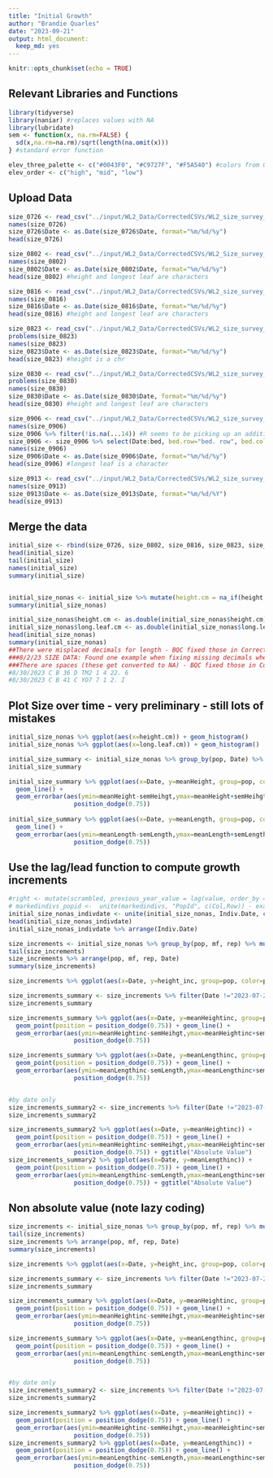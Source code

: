 ```yaml
---
title: "Initial Growth"
author: "Brandie Quarles"
date: "2023-09-21"
output: html_document:
  keep_md: yes
---
```


```r
knitr::opts_chunk$set(echo = TRUE)
```

## Relevant Libraries and Functions
```r
library(tidyverse)
library(naniar) #replaces values with NA
library(lubridate)
sem <- function(x, na.rm=FALSE) {
  sd(x,na.rm=na.rm)/sqrt(length(na.omit(x)))
} #standard error function 

elev_three_palette <- c("#0043F0", "#C9727F", "#F5A540") #colors from Gremer et al 2019
elev_order <- c("high", "mid", "low")
```

## Upload Data
```r
size_0726 <- read_csv("../input/WL2_Data/CorrectedCSVs/WL2_size_survey_20230726_corrected.csv") %>% select(Date="7/26/23", block:bed, bed.row="bed.r ow", bed.col="bed.c ol", pop:height.cm, long.leaf.cm="long.leaf. cm", herbiv.y.n="herbiv.y. n", survey.notes:planting.note)
names(size_0726)
size_0726$Date <- as.Date(size_0726$Date, format="%m/%d/%y")
head(size_0726)

size_0802 <- read_csv("../input/WL2_Data/CorrectedCSVs/WL2_Size_survey_20230802_corrected.csv") %>% select(Date="8/2/23", block:bed, bed.row="bed. row", bed.col="bed. col", pop:height.cm, long.leaf.cm="long.leaf.c m", herbiv.y.n:survey.notes, planting.note="planting.no te")
names(size_0802)
size_0802$Date <- as.Date(size_0802$Date, format="%m/%d/%y")
head(size_0802) #height and longest leaf are characters

size_0816 <- read_csv("../input/WL2_Data/CorrectedCSVs/WL2_size_survey_20230816_corrected.csv") %>% select(Date:bed, bed.row="bed. row", bed.col="bed. col", pop:height.cm, long.leaf.cm="long.leaf.c m", herbiv.y.n:planting.note) #Note: this is two weeks after previous census
names(size_0816)
size_0816$Date <- as.Date(size_0816$Date, format="%m/%d/%y")
head(size_0816) #height and longest leaf are characters

size_0823 <- read_csv("../input/WL2_Data/CorrectedCSVs/WL2_size_survey_20230823_corrected.csv")  %>% select(Date:bed, bed.row="bed. row", bed.col="bed. col", pop:planting.note)
problems(size_0823)
names(size_0823)
size_0823$Date <- as.Date(size_0823$Date, format="%m/%d/%y")
head(size_0823) #height is a chr

size_0830 <- read_csv("../input/WL2_Data/CorrectedCSVs/WL2_size_survey_20230830_corrected.csv") %>% select(Date:bed, bed.row="bed. row", bed.col="bed. col", pop:height.cm, long.leaf.cm="long.leaf.c m", herbiv.y.n:planting.note)
problems(size_0830)
names(size_0830)
size_0830$Date <- as.Date(size_0830$Date, format="%m/%d/%y")
head(size_0830) #height and longest leaf are characters

size_0906 <- read_csv("../input/WL2_Data/CorrectedCSVs/WL2_size_survey_20230906_corrected.csv")  #Note: this is not the most recent census
names(size_0906)
size_0906 %>% filter(!is.na(...14)) #R seems to be picking up an additional column with no data in it
size_0906 <- size_0906 %>% select(Date:bed, bed.row="bed. row", bed.col="bed. col", pop:planting.note)
names(size_0906)
size_0906$Date <- as.Date(size_0906$Date, format="%m/%d/%y")
head(size_0906) #longest leaf is a character

size_0913 <- read_csv("../input/WL2_Data/CorrectedCSVs/WL2_size_survey_20230913_corrected.csv") %>% mutate(Date="9/13/2023", planting.note=NA)
names(size_0913)
size_0913$Date <- as.Date(size_0913$Date, format="%m/%d/%Y")
head(size_0913)
```

## Merge the data
```r
initial_size <- rbind(size_0726, size_0802, size_0816, size_0823, size_0830,size_0906, size_0913) %>% filter(!is.na(pop)) %>% filter(rep != "buffer") %>% filter(rep !="5* buffer") %>% filter(rep !="6* buffer") %>% filter(rep != "bufferbuffer") %>%  filter(rep != "7* buffer")  %>%  filter(rep != "2* buffer")  %>%  filter(rep != "4* buffer")  %>%  filter(rep != "8* buffer")  %>%  filter(rep != "9* buffer")
head(initial_size)
tail(initial_size)
names(initial_size)
summary(initial_size)


initial_size_nonas <- initial_size %>% mutate(height.cm = na_if(height.cm, "N/A"), long.leaf.cm=na_if(long.leaf.cm, "N/A")) %>% mutate(height.cm = na_if(height.cm, "-"), long.leaf.cm=na_if(long.leaf.cm, "-"))
summary(initial_size_nonas)

initial_size_nonas$height.cm <- as.double(initial_size_nonas$height.cm)
initial_size_nonas$long.leaf.cm <- as.double(initial_size_nonas$long.leaf.cm)
head(initial_size_nonas)
summary(initial_size_nonas)
##There were misplaced decimals for length - BQC fixed those in CorrectedCSVs
###8/2/23 SIZE DATA: Found one example when fixing missing decimals where TM2 height was in sheet as 3.5 instead of 13.5, Also, one horizontal frame shift 
###There are spaces (these get converted to NA) - BQC fixed those in CorrectedCSVs
#8/30/2023 C B 36 D TM2 1 4 22. 6 
#8/30/2023 C B 41 C YO7 7 1 2. I
```


## Plot Size over time - very preliminary - still lots of mistakes 
```r
initial_size_nonas %>% ggplot(aes(x=height.cm)) + geom_histogram()
initial_size_nonas %>% ggplot(aes(x=long.leaf.cm)) + geom_histogram()

initial_size_summary <- initial_size_nonas %>% group_by(pop, Date) %>% summarise(meanHeight=mean(height.cm, na.rm=TRUE), semHeihgt=sem(height.cm, na.rm=TRUE), meanLength=mean(long.leaf.cm, na.rm=TRUE), semLength=sem(long.leaf.cm, na.rm=TRUE))
initial_size_summary

initial_size_summary %>% ggplot(aes(x=Date, y=meanHeight, group=pop, color=pop)) + geom_point(position = position_dodge(0.75)) +
  geom_line() +
  geom_errorbar(aes(ymin=meanHeight-semHeihgt,ymax=meanHeight+semHeihgt),width=.2, position = 
                  position_dodge(0.75)) 
  
initial_size_summary %>% ggplot(aes(x=Date, y=meanLength, group=pop, color=pop)) + geom_point(position = position_dodge(0.75)) +
  geom_line() +
  geom_errorbar(aes(ymin=meanLength-semLength,ymax=meanLength+semLength),width=.2, position = 
                  position_dodge(0.75)) 
```


## Use the lag/lead function to compute growth increments
```r
#right <- mutate(scrambled, previous_year_value = lag(value, order_by = year)) - example 
# markedindivs_popid <-  unite(markedindivs, "PopId", c(Col,Row)) - example
initial_size_nonas_indivdate <- unite(initial_size_nonas, Indiv.Date, c(pop, mf, rep, Date), remove = FALSE)
head(initial_size_nonas_indivdate)
initial_size_nonas_indivdate %>% arrange(Indiv.Date)

size_increments <- initial_size_nonas %>% group_by(pop, mf, rep) %>% mutate(previous_census_height=lag(height.cm, order_by = Date), previous_census_length=lag(long.leaf.cm, order_by = Date), height_inc=abs(height.cm-previous_census_height), length_inc=abs(long.leaf.cm-previous_census_length)) %>% select(block, Date, pop:height.cm, previous_census_height,height_inc, long.leaf.cm, previous_census_length, length_inc) 
tail(size_increments)
size_increments %>% arrange(pop, mf, rep, Date)
summary(size_increments)

size_increments %>% ggplot(aes(x=Date, y=height_inc, group=pop, color=pop)) + geom_point()

size_increments_summary <- size_increments %>% filter(Date !="2023-07-26") %>% group_by(pop, Date) %>% summarise(meanHeightinc=mean(height_inc, na.rm=TRUE),semHeihgt=sem(height_inc, na.rm=TRUE), meanLengthinc=mean(length_inc, na.rm=TRUE), semLength=sem(length_inc, na.rm=TRUE))
size_increments_summary

size_increments_summary %>% ggplot(aes(x=Date, y=meanHeightinc, group=pop, color=pop)) +
  geom_point(position = position_dodge(0.75)) + geom_line() +
  geom_errorbar(aes(ymin=meanHeightinc-semHeihgt,ymax=meanHeightinc+semHeihgt),width=.2, position = 
                  position_dodge(0.75)) 

size_increments_summary %>% ggplot(aes(x=Date, y=meanLengthinc, group=pop, color=pop)) +
  geom_point(position = position_dodge(0.75)) + geom_line() +
  geom_errorbar(aes(ymin=meanLengthinc-semLength,ymax=meanLengthinc+semLength),width=.2, position = 
                  position_dodge(0.75)) 


#by date only 
size_increments_summary2 <- size_increments %>% filter(Date !="2023-07-26") %>% group_by(Date) %>% summarise(meanHeightinc=mean(height_inc, na.rm=TRUE), semHeihgt=sem(height_inc, na.rm=TRUE), meanLengthinc=mean(length_inc, na.rm=TRUE), semLength=sem(length_inc, na.rm=TRUE))
size_increments_summary2

size_increments_summary2 %>% ggplot(aes(x=Date, y=meanHeightinc)) + 
  geom_point(position = position_dodge(0.75)) + geom_line() +
  geom_errorbar(aes(ymin=meanHeightinc-semHeihgt,ymax=meanHeightinc+semHeihgt),width=.2, position = 
                  position_dodge(0.75)) + ggtitle("Absolute Value")
size_increments_summary2 %>% ggplot(aes(x=Date, y=meanLengthinc)) + 
  geom_point(position = position_dodge(0.75)) + geom_line() +
  geom_errorbar(aes(ymin=meanLengthinc-semLength,ymax=meanLengthinc+semLength),width=.2, position = 
                  position_dodge(0.75)) + ggtitle("Absolute Value")
```

## Non absolute value (note lazy coding)
```r
size_increments <- initial_size_nonas %>% group_by(pop, mf, rep) %>% mutate(previous_census_height=lag(height.cm, order_by = Date), previous_census_length=lag(long.leaf.cm, order_by = Date), height_inc=(height.cm-previous_census_height), length_inc=(long.leaf.cm-previous_census_length)) %>% select(block, Date, pop:height.cm, previous_census_height,height_inc, long.leaf.cm, previous_census_length, length_inc) 
tail(size_increments)
size_increments %>% arrange(pop, mf, rep, Date)
summary(size_increments)

size_increments %>% ggplot(aes(x=Date, y=height_inc, group=pop, color=pop)) + geom_point()

size_increments_summary <- size_increments %>% filter(Date !="2023-07-26") %>% group_by(pop, Date) %>% summarise(meanHeightinc=mean(height_inc, na.rm=TRUE),semHeihgt=sem(height_inc, na.rm=TRUE), meanLengthinc=mean(length_inc, na.rm=TRUE), semLength=sem(length_inc, na.rm=TRUE))
size_increments_summary

size_increments_summary %>% ggplot(aes(x=Date, y=meanHeightinc, group=pop, color=pop)) +
  geom_point(position = position_dodge(0.75)) + geom_line() +
  geom_errorbar(aes(ymin=meanHeightinc-semHeihgt,ymax=meanHeightinc+semHeihgt),width=.2, position = 
                  position_dodge(0.75)) 

size_increments_summary %>% ggplot(aes(x=Date, y=meanLengthinc, group=pop, color=pop)) +
  geom_point(position = position_dodge(0.75)) + geom_line() +
  geom_errorbar(aes(ymin=meanLengthinc-semLength,ymax=meanLengthinc+semLength),width=.2, position = 
                  position_dodge(0.75)) 


#by date only 
size_increments_summary2 <- size_increments %>% filter(Date !="2023-07-26") %>% group_by(Date) %>% summarise(meanHeightinc=mean(height_inc, na.rm=TRUE), semHeihgt=sem(height_inc, na.rm=TRUE), meanLengthinc=mean(length_inc, na.rm=TRUE), semLength=sem(length_inc, na.rm=TRUE))
size_increments_summary2

size_increments_summary2 %>% ggplot(aes(x=Date, y=meanHeightinc)) + 
  geom_point(position = position_dodge(0.75)) + geom_line() +
  geom_errorbar(aes(ymin=meanHeightinc-semHeihgt,ymax=meanHeightinc+semHeihgt),width=.2, position = 
                  position_dodge(0.75)) 
size_increments_summary2 %>% ggplot(aes(x=Date, y=meanLengthinc)) + 
  geom_point(position = position_dodge(0.75)) + geom_line() +
  geom_errorbar(aes(ymin=meanLengthinc-semLength,ymax=meanLengthinc+semLength),width=.2, position = 
                  position_dodge(0.75))
```

